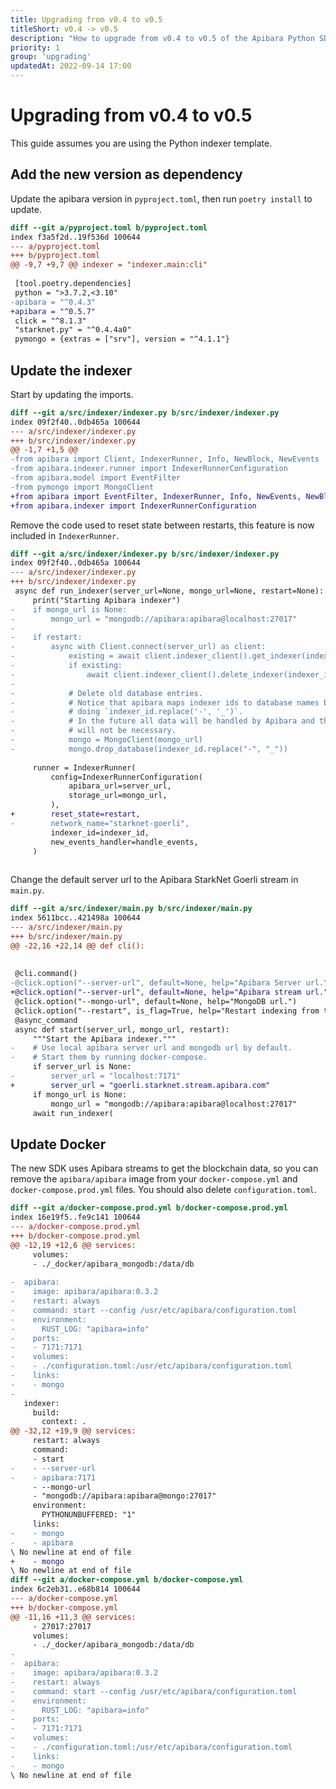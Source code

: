 ```yaml
---
title: Upgrading from v0.4 to v0.5
titleShort: v0.4 -> v0.5
description: "How to upgrade from v0.4 to v0.5 of the Apibara Python SDK"
priority: 1
group: 'upgrading'
updatedAt: 2022-09-14 17:00
---
```


# Upgrading from v0.4 to v0.5

This guide assumes you are using the Python indexer template.

## Add the new version as dependency

Update the apibara version in `pyproject.toml`, then run `poetry install` to update.

```diff
diff --git a/pyproject.toml b/pyproject.toml
index f3a5f2d..19f536d 100644
--- a/pyproject.toml
+++ b/pyproject.toml
@@ -9,7 +9,7 @@ indexer = "indexer.main:cli"
 
 [tool.poetry.dependencies]
 python = ">3.7.2,<3.10"
-apibara = "^0.4.3"
+apibara = "^0.5.7"
 click = "^8.1.3"
 "starknet.py" = "^0.4.4a0"
 pymongo = {extras = ["srv"], version = "^4.1.1"}
```


## Update the indexer

Start by updating the imports.

```diff
diff --git a/src/indexer/indexer.py b/src/indexer/indexer.py
index 09f2f40..0db465a 100644
--- a/src/indexer/indexer.py
+++ b/src/indexer/indexer.py
@@ -1,7 +1,5 @@
-from apibara import Client, IndexerRunner, Info, NewBlock, NewEvents
-from apibara.indexer.runner import IndexerRunnerConfiguration
-from apibara.model import EventFilter
-from pymongo import MongoClient
+from apibara import EventFilter, IndexerRunner, Info, NewEvents, NewBlock
+from apibara.indexer import IndexerRunnerConfiguration
```

Remove the code used to reset state between restarts, this feature is now included in `IndexerRunner`.

```diff
diff --git a/src/indexer/indexer.py b/src/indexer/indexer.py
index 09f2f40..0db465a 100644
--- a/src/indexer/indexer.py
+++ b/src/indexer/indexer.py
 async def run_indexer(server_url=None, mongo_url=None, restart=None):
     print("Starting Apibara indexer")
-    if mongo_url is None:
-        mongo_url = "mongodb://apibara:apibara@localhost:27017"
-
-    if restart:
-        async with Client.connect(server_url) as client:
-            existing = await client.indexer_client().get_indexer(indexer_id)
-            if existing:
-                await client.indexer_client().delete_indexer(indexer_id)
-
-            # Delete old database entries.
-            # Notice that apibara maps indexer ids to database names by
-            # doing `indexer_id.replace('-', '_')`.
-            # In the future all data will be handled by Apibara and this step
-            # will not be necessary.
-            mongo = MongoClient(mongo_url)
-            mongo.drop_database(indexer_id.replace("-", "_"))
 
     runner = IndexerRunner(
         config=IndexerRunnerConfiguration(
             apibara_url=server_url,
             storage_url=mongo_url,
         ),
+        reset_state=restart,
-        network_name="starknet-goerli",
         indexer_id=indexer_id,
         new_events_handler=handle_events,
     )
 
```

Change the default server url to the Apibara StarkNet Goerli stream in `main.py`.

```diff
diff --git a/src/indexer/main.py b/src/indexer/main.py
index 5611bcc..421498a 100644
--- a/src/indexer/main.py
+++ b/src/indexer/main.py
@@ -22,16 +22,14 @@ def cli():
 
 
 @cli.command()
-@click.option("--server-url", default=None, help="Apibara Server url.")
+@click.option("--server-url", default=None, help="Apibara stream url.")
 @click.option("--mongo-url", default=None, help="MongoDB url.")
 @click.option("--restart", is_flag=True, help="Restart indexing from the beginning.")
 @async_command
 async def start(server_url, mongo_url, restart):
     """Start the Apibara indexer."""
-    # Use local apibara server url and mongodb url by default.
-    # Start them by running docker-compose.
     if server_url is None:
-        server_url = "localhost:7171"
+        server_url = "goerli.starknet.stream.apibara.com"
     if mongo_url is None:
         mongo_url = "mongodb://apibara:apibara@localhost:27017"
     await run_indexer(
```

## Update Docker

The new SDK uses Apibara streams to get the blockchain data, so you can remove the `apibara/apibara` image from your `docker-compose.yml` and `docker-compose.prod.yml` files.
You should also delete `configuration.toml`.

```diff
diff --git a/docker-compose.prod.yml b/docker-compose.prod.yml
index 16e19f5..fe9c141 100644
--- a/docker-compose.prod.yml
+++ b/docker-compose.prod.yml
@@ -12,19 +12,6 @@ services:
     volumes:
     - ./_docker/apibara_mongodb:/data/db
 
-  apibara:
-    image: apibara/apibara:0.3.2
-    restart: always
-    command: start --config /usr/etc/apibara/configuration.toml
-    environment:
-      RUST_LOG: "apibara=info"
-    ports:
-    - 7171:7171
-    volumes:
-    - ./configuration.toml:/usr/etc/apibara/configuration.toml
-    links:
-    - mongo
-
   indexer:
     build:
       context: .
@@ -32,12 +19,9 @@ services:
     restart: always
     command:
     - start
-    - --server-url
-    - apibara:7171
     - --mongo-url
     - "mongodb://apibara:apibara@mongo:27017"
     environment:
       PYTHONUNBUFFERED: "1"
     links:
-    - mongo
-    - apibara
\ No newline at end of file
+    - mongo
\ No newline at end of file
diff --git a/docker-compose.yml b/docker-compose.yml
index 6c2eb31..e68b814 100644
--- a/docker-compose.yml
+++ b/docker-compose.yml
@@ -11,16 +11,3 @@ services:
     - 27017:27017
     volumes:
     - ./_docker/apibara_mongodb:/data/db
-
-  apibara:
-    image: apibara/apibara:0.3.2
-    restart: always
-    command: start --config /usr/etc/apibara/configuration.toml
-    environment:
-      RUST_LOG: "apibara=info"
-    ports:
-    - 7171:7171
-    volumes:
-    - ./configuration.toml:/usr/etc/apibara/configuration.toml
-    links:
-    - mongo
\ No newline at end of file
```

